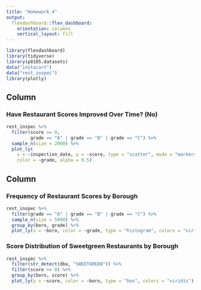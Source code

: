 ```yaml
---
title: "Homework_4"
output: 
  flexdashboard::flex_dashboard:
    orientation: columns
    vertical_layout: fill
---
```


```r
library(flexdashboard)
library(tidyverse)
library(p8105.datasets)
data("instacart")
data("rest_inspec")
library(plotly)

```

Column {data-width=650}
-----------------------------------------------------------------------

### Have Restaurant Scores Improved Over Time? (No)

```r
rest_inspec %>% 
  filter(score >= 0,
         grade == "A" | grade == "B" | grade == "C") %>% 
  sample_n(size = 2000) %>% 
  plot_ly(
    x = ~inspection_date, y = ~score, type = "scatter", mode = "markers",
    color = ~grade, alpha = 0.5)
```

Column {data-width=350}
-----------------------------------------------------------------------

### Frequency of Restaurant Scores by Borough

```r
rest_inspec %>% 
  filter(grade == "A" | grade == "B" | grade == "C") %>% 
  sample_n(size = 5000) %>% 
  group_by(boro, grade) %>% 
  plot_ly(x = ~boro, color = ~grade, type = "histogram", colors = "viridis")
```

### Score Distribution of Sweetgreen Restaurants by Borough

```r
rest_inspec %>% 
  filter(str_detect(dba, "SWEETGREEN")) %>% 
  filter(score >= 0) %>% 
  group_by(boro, score) %>% 
  plot_ly(y = ~score, color = ~boro, type = "box", colors = "viridis")
```

